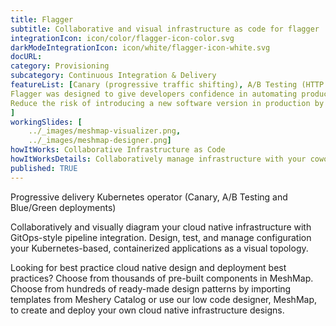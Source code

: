 ---title: Flagger  subtitle: Collaborative and visual infrastructure as code for flaggerintegrationIcon: icon/color/flagger-icon-color.svgdarkModeIntegrationIcon: icon/white/flagger-icon-white.svgdocURL: category: Provisioningsubcategory: Continuous Integration & DeliveryfeatureList: [Canary (progressive traffic shifting), A/B Testing (HTTP headers and cookies traffic routing), Blue/Green (traffic switching and mirroring),Flagger was designed to give developers confidence in automating production releases with progressive delivery techniques.,Reduce the risk of introducing a new software version in production by gradually shifting traffic to the new version while measuring metrics like HTTP/gRPC request success rate and latency.]workingSlides: [    ../_images/meshmap-visualizer.png,    ../_images/meshmap-designer.png]howItWorks: Collaborative Infrastructure as CodehowItWorksDetails: Collaboratively manage infrastructure with your coworkers synchronously sharing the same designs.published: TRUE---<p>    Progressive delivery Kubernetes operator (Canary, A/B Testing and Blue/Green deployments)</p><p>    Collaboratively and visually diagram your cloud native infrastructure with GitOps-style pipeline integration. Design, test, and manage configuration your Kubernetes-based, containerized applications as a visual topology.</p><p>    Looking for best practice cloud native design and deployment best practices? Choose from thousands of pre-built components in MeshMap. Choose from hundreds of ready-made design patterns by importing templates from Meshery Catalog or use our low code designer, MeshMap, to create and deploy your own cloud native infrastructure designs.</p>